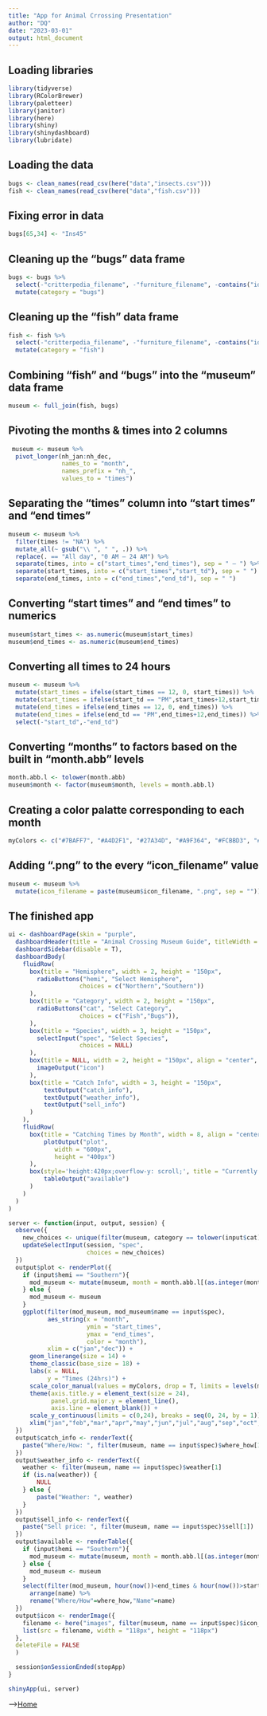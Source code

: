 ```yaml
---
title: "App for Animal Crrossing Presentation"
author: "DQ"
date: "2023-03-01"
output: html_document
---
```


## Loading libraries
```r
library(tidyverse)
library(RColorBrewer)
library(paletteer)
library(janitor)
library(here)
library(shiny)
library(shinydashboard)
library(lubridate)
```

## Loading the data
```r
bugs <- clean_names(read_csv(here("data","insects.csv")))
fish <- clean_names(read_csv(here("data","fish.csv")))
```

## Fixing error in data
```r
bugs[65,34] <- "Ins45"
```

## Cleaning up the "bugs" data frame
```r
bugs <- bugs %>% 
  select(-"critterpedia_filename", -"furniture_filename", -contains("id"), -contains("sh"), -contains("color"), -"number") %>% 
  mutate(category = "bugs")
```

## Cleaning up the "fish" data frame
```r
fish <- fish %>% 
  select(-"critterpedia_filename", -"furniture_filename", -contains("id"), -contains("sh"), -contains("color"), -"number", -"lighting_type", -"rain_snow_catch_up", -"size") %>% 
  mutate(category = "fish")
```

## Combining "fish" and "bugs" into the "museum" data frame
```r
museum <- full_join(fish, bugs)
```

## Pivoting the months & times into 2 columns
```r
 museum <- museum %>%
  pivot_longer(nh_jan:nh_dec,
               names_to = "month",
               names_prefix = "nh_",
               values_to = "times")
```

## Separating the "times" column into "start times" and "end times"
```r
museum <- museum %>% 
  filter(times != "NA") %>% 
  mutate_all(~ gsub("\\ ", " ", .)) %>% 
  replace(. == "All day", "0 AM – 24 AM") %>% 
  separate(times, into = c("start_times","end_times"), sep = " – ") %>% 
  separate(start_times, into = c("start_times","start_td"), sep = " ") %>% 
  separate(end_times, into = c("end_times","end_td"), sep = " ")
```

## Converting "start times" and "end times" to numerics
```r
museum$start_times <- as.numeric(museum$start_times)
museum$end_times <- as.numeric(museum$end_times)
```

## Converting all times to 24 hours
```r
museum <- museum %>% 
  mutate(start_times = ifelse(start_times == 12, 0, start_times)) %>% 
  mutate(start_times = ifelse(start_td == "PM",start_times+12,start_times)) %>%
  mutate(end_times = ifelse(end_times == 12, 0, end_times)) %>% 
  mutate(end_times = ifelse(end_td == "PM",end_times+12,end_times)) %>% 
  select(-"start_td",-"end_td")
```

## Converting "months" to factors based on the built in "month.abb" levels
```r
month.abb.l <- tolower(month.abb)
museum$month <- factor(museum$month, levels = month.abb.l)
```

## Creating a color palatte corresponding to each month
```r
myColors <- c("#7BAFF7", "#A4D2F1", "#27A34D", "#A9F364", "#FCBBD3", "#F72D2D", "#FF800F", "#FFBE13", "#815800", "#B9923E", "#D6D1B2", "#6B87AE")
```

## Adding ".png" to the every "icon_filename" value
```r
museum <- museum %>% 
  mutate(icon_filename = paste(museum$icon_filename, ".png", sep = ""))
```

## The finished app
```r
ui <- dashboardPage(skin = "purple",
  dashboardHeader(title = "Animal Crossing Museum Guide", titleWidth = 330),
  dashboardSidebar(disable = T),
  dashboardBody(
    fluidRow(
      box(title = "Hemisphere", width = 2, height = "150px",
        radioButtons("hemi", "Select Hemisphere", 
                    choices = c("Northern","Southern"))
      ),
      box(title = "Category", width = 2, height = "150px",
        radioButtons("cat", "Select Category", 
                    choices = c("Fish","Bugs")),
      ),
      box(title = "Species", width = 3, height = "150px",
        selectInput("spec", "Select Species", 
                    choices = NULL)
      ),
      box(title = NULL, width = 2, height = "150px", align = "center",
        imageOutput("icon")
      ),
      box(title = "Catch Info", width = 3, height = "150px",
          textOutput("catch_info"),
          textOutput("weather_info"),
          textOutput("sell_info")
      )    
    ),
    fluidRow(
      box(title = "Catching Times by Month", width = 8, align = "center",
          plotOutput("plot", 
             width = "600px", 
             height = "400px")
      ),
      box(style='height:420px;overflow-y: scroll;', title = "Currently Available to Catch", width = 4,
          tableOutput("available")
      )
    )
  )
)

server <- function(input, output, session) { 
  observe({
    new_choices <- unique(filter(museum, category == tolower(input$cat))$name)
    updateSelectInput(session, "spec", 
                      choices = new_choices)
  })
  output$plot <- renderPlot({
    if (input$hemi == "Southern"){
      mod_museum <- mutate(museum, month = month.abb.l[(as.integer(month) + 6 - 1) %% 12 + 1])
    } else {
      mod_museum <- museum
    }
    ggplot(filter(mod_museum, mod_museum$name == input$spec), 
           aes_string(x = "month", 
                      ymin = "start_times", 
                      ymax = "end_times", 
                      color = "month"),
           xlim = c("jan","dec")) +
      geom_linerange(size = 14) +
      theme_classic(base_size = 18) +
      labs(x = NULL,
           y = "Times (24hrs)") +
      scale_color_manual(values = myColors, drop = T, limits = levels(museum$month)) +
      theme(axis.title.y = element_text(size = 24),
            panel.grid.major.y = element_line(),
            axis.line = element_blank()) +
      scale_y_continuous(limits = c(0,24), breaks = seq(0, 24, by = 1)) +
      xlim("jan","feb","mar","apr","may","jun","jul","aug","sep","oct","nov","dec")
  })
  output$catch_info <- renderText({
    paste("Where/How: ", filter(museum, name == input$spec)$where_how[1])
  })
  output$weather_info <- renderText({
    weather <- filter(museum, name == input$spec)$weather[1]
    if (is.na(weather)) {
        NULL
    } else {
        paste("Weather: ", weather)
    }
  })
  output$sell_info <- renderText({
    paste("Sell price: ", filter(museum, name == input$spec)$sell[1])
  })
  output$available <- renderTable({
    if (input$hemi == "Southern"){
      mod_museum <- mutate(museum, month = month.abb.l[(as.integer(month) + 6 - 1) %% 12 + 1])
    } else {
      mod_museum <- museum
    }
    select(filter(mod_museum, hour(now())<end_times & hour(now())>start_times & tolower(month(now(),label=T)) == month), "name","where_how") %>% 
      arrange(name) %>%
      rename("Where/How"=where_how,"Name"=name)
  })
  output$icon <- renderImage({
    filename <- here("images", filter(museum, name == input$spec)$icon_filename[1])
    list(src = filename, width = "118px", height = "118px")
  },
  deleteFile = FALSE
  )

  session$onSessionEnded(stopApp)
}

shinyApp(ui, server)
```


-->[Home](https://jmledford3115.github.io/datascibiol/)
